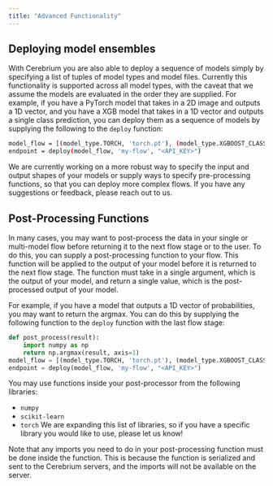 ```yaml
---
title: "Advanced Functionality"
---
```


## Deploying model ensembles

With Cerebrium you are also able to deploy a sequence of models simply by
specifying a list of tuples of model types and model files. Currently this
functionality is supported across all model types, with the caveat that we
assume the models are evaluated in the order they are supplied. For example, if
you have a PyTorch model that takes in a 2D image and outputs a 1D vector, and
you have a XGB model that takes in a 1D vector and outputs a single class
prediction, you can deploy them as a sequence of models by supplying the
following to the `deploy` function:

```bash
model_flow = [(model_type.TORCH, 'torch.pt'), (model_type.XGBOOST_CLASSIFIER, 'xgb.json')]
endpoint = deploy(model_flow, 'my-flow', "<API_KEY>")
```

We are currently working on a more robust way to specify the input and output
shapes of your models or supply ways to specify pre-processing functions,
so that you can deploy more complex flows. If you have any suggestions or
feedback, please reach out to us.


## Post-Processing Functions
In many cases, you may want to post-process the data in your single or multi-model flow before returning it to the next flow stage or to the user. To do this, you can supply a post-processing function to your flow. This function will be applied to the output of your model before it is returned to the next flow stage. The function must take in a single argument, which is the output of your model, and return a single value, which is the post-processed output of your model. 

For example, if you have a model that outputs a 1D vector of probabilities, you may want to return the argmax. You can do this by supplying the following function to the `deploy` function with the last flow stage:

```python
def post_process(result):
    import numpy as np
    return np.argmax(result, axis=1)
model_flow = [(model_type.TORCH, 'torch.pt'), (model_type.XGBOOST_CLASSIFIER, 'xgb.json', post_process)]
endpoint = deploy(model_flow, 'my-flow', "<API_KEY>")
```
You may use functions inside your post-processor from the following libraries:
- `numpy`
- `scikit-learn`
- `torch`
We are expanding this list of libraries, so if you have a specific library you would like to use, please let us know!

<Note>
  Note that any imports you need to do in your post-processing function must be done inside the function. This is because the function is serialized and sent to the Cerebrium servers, and the imports will not be available on the server.
</Note>